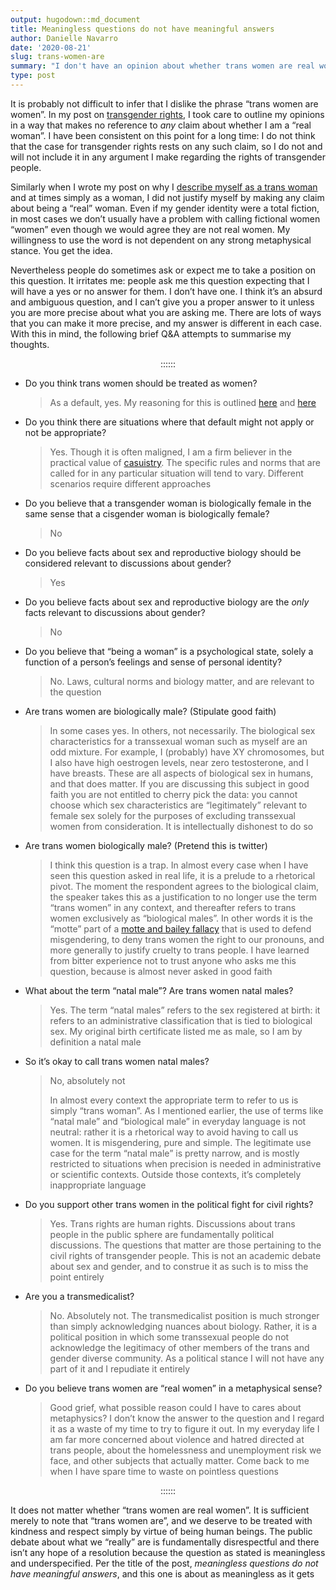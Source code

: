 ```yaml
---
output: hugodown::md_document
title: Meaningless questions do not have meaningful answers
author: Danielle Navarro
date: '2020-08-21'
slug: trans-women-are
summary: "I don't have an opinion about whether trans women are real women, any more than I have an estimate of the number of angels that can dance on the head of a pin or a belief about the mood of Thursday."
type: post
---
```


It is probably not difficult to infer that I dislike the phrase "trans women are women". In my post on [transgender rights](/post/an-ordinary-account), I took care to outline my opinions in a way that makes no reference to *any* claim about whether I am a "real woman". I have been consistent on this point for a long time: I do not think that the case for transgender rights rests on any such claim, so I do not and will not include it in any argument I make regarding the rights of transgender people.

Similarly when I wrote my post on why I [describe myself as a trans woman](/post/a-lexical-decision) and at times simply as a woman, I did not justify myself by making any claim about being a "real" woman. Even if my gender identity were a total fiction, in most cases we don't usually have a problem with calling fictional women "women" even though we would agree they are not real women. My willingness to use the word is not dependent on any strong metaphysical stance. You get the idea.

Nevertheless people do sometimes ask or expect me to take a position on this question. It irritates me: people ask me this question expecting that I will have a yes or no answer for them. I don't have one. I think it's an absurd and ambiguous question, and I can't give you a proper answer to it unless you are more precise about what you are asking me. There are lots of ways that you can make it more precise, and my answer is different in each case. With this in mind, the following brief Q&A attempts to summarise my thoughts.

<p align="center">::::::</p>

-   Do you think trans women should be treated as women? 
    
    > As a default, yes. My reasoning for this is outlined [here](/post/an-ordinary-account) and [here](/post/a-lexical-decision)
    

-   Do you think there are situations where that default might not apply or not be appropriate?

    > Yes. Though it is often maligned, I am a firm believer in the practical value of [casuistry](https://en.wikipedia.org/wiki/Casuistry). The specific rules and norms that are called for in any particular situation will tend to vary. Different scenarios require different approaches


-   Do you believe that a transgender woman is biologically female in the same sense that a cisgender woman is biologically female?

    > No


-   Do you believe facts about sex and reproductive biology should be considered relevant to discussions about gender? 

    > Yes

-   Do you believe facts about sex and reproductive biology are the *only* facts relevant to discussions about gender?

    > No
    
-   Do you believe that "being a woman" is a psychological state, solely a function of a person's feelings and sense of personal identity? 

    > No. Laws, cultural norms and biology matter, and are relevant to the question

-   Are trans women are biologically male? (Stipulate good faith)

    > In some cases yes. In others, not necessarily. The biological sex characteristics for a transsexual woman such as myself are an odd mixture. For example, I (probably) have XY chromosomes, but I also have high oestrogen levels, near zero testosterone, and I have breasts. These are all aspects of biological sex in humans, and that does matter. If you are discussing this subject in good faith you are not entitled to cherry pick the data: you cannot choose which sex characteristics are "legitimately" relevant to female sex solely for the purposes of excluding transsexual women from consideration. It is intellectually dishonest to do so

-   Are trans women biologically male? (Pretend this is twitter)

    > I think this question is a trap. In almost every case when I have seen this question asked in real life, it is a prelude to a rhetorical pivot. The moment the respondent agrees to the biological claim, the speaker takes this as a justification to no longer use the term "trans women" in any context, and thereafter refers to trans women exclusively as "biological males". In other words it is the "motte" part of a [motte and bailey fallacy](https://en.wikipedia.org/wiki/Motte-and-bailey_fallacy) that is used to defend misgendering, to deny trans women the right to our pronouns, and more generally to justify cruelty to trans people. I have learned from bitter experience not to trust anyone who asks me this question, because is almost never asked in good faith

-   What about the term "natal male"? Are trans women natal males?

    > Yes. The term "natal males" refers to the sex registered at birth: it refers to an administrative classification that is tied to biological sex. My original birth certificate listed me as male, so I am by definition a natal male

-   So it's okay to call trans women natal males?

    > No, absolutely not
    >
    > In almost every context the appropriate term to refer to us is simply "trans woman". As I mentioned earlier, the use of terms like "natal male" and "biological male" in everyday language is not neutral: rather it is a rhetorical way to avoid having to call us women. It is misgendering, pure and simple. The legitimate use case for the term "natal male" is pretty narrow, and is mostly restricted to situations when precision is needed in administrative or scientific contexts. Outside those contexts, it's completely inappropriate language

-   Do you support other trans women in the political fight for civil rights? 

    > Yes. Trans rights are human rights. Discussions about trans people in the public sphere are fundamentally political discussions. The questions that matter are those pertaining to the civil rights of transgender people. This is not an academic debate about sex and gender, and to construe it as such is to miss the point entirely


-   Are you a transmedicalist?

    > No. Absolutely not. The transmedicalist position is much stronger than simply acknowledging nuances about biology. Rather, it is a political position in which some transsexual people do not acknowledge the legitimacy of other members of the trans and gender diverse community. As a political stance I will not have any part of it and I repudiate it entirely


-   Do you believe trans women are "real women" in a metaphysical sense? 

    > Good grief, what possible reason could I have to cares about metaphysics? I don't know the answer to the question and I regard it as a waste of my time to try to figure it out. In my everyday life I am far more concerned about violence and hatred directed at trans people, about the homelessness and unemployment risk we face, and other subjects that actually matter. Come back to me when I have spare time to waste on pointless questions

<p align="center">::::::</p>

It does not matter whether "trans women are real women". It is sufficient merely to note that "trans women are", and we deserve to be treated with kindness and respect simply by virtue of being human beings. The public debate about what we "really" are is fundamentally disrespectful and there isn't any hope of a resolution because the question as stated is meaningless and underspecified. Per the title of the post, *meaningless questions do not have meaningful answers*, and this one is about as meaningless as it gets
